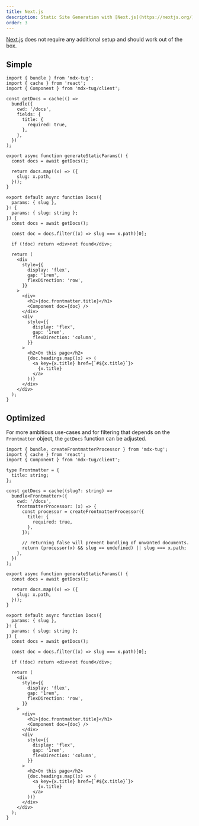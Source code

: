 ```yaml
---
title: Next.js
description: Static Site Generation with [Next.js](https://nextjs.org/)
order: 3
---
```


[Next.js](https://nextjs.org/) does not require any additional setup and should work out of the box.

<Info />

## Simple

```tsx
import { bundle } from 'mdx-tug';
import { cache } from 'react';
import { Component } from 'mdx-tug/client';

const getDocs = cache(() =>
  bundle({
    cwd: '/docs',
    fields: {
      title: {
        required: true,
      },
    },
  })
);

export async function generateStaticParams() {
  const docs = await getDocs();

  return docs.map((x) => ({
    slug: x.path,
  }));
}

export default async function Docs({
  params: { slug },
}: {
  params: { slug: string };
}) {
  const docs = await getDocs();

  const doc = docs.filter((x) => slug === x.path)[0];

  if (!doc) return <div>not found</div>;

  return (
    <div
      style={{
        display: 'flex',
        gap: '1rem',
        flexDirection: 'row',
      }}
    >
      <div>
        <h1>{doc.frontmatter.title}</h1>
        <Component doc={doc} />
      </div>
      <div
        style={{
          display: 'flex',
          gap: '1rem',
          flexDirection: 'column',
        }}
      >
        <h2>On this page</h2>
        {doc.headings.map((x) => (
          <a key={x.title} href={`#${x.title}`}>
            {x.title}
          </a>
        ))}
      </div>
    </div>
  );
}
```

## Optimized

For more ambitious use-cases and for filtering that depends on the `Frontmatter` object, the `getDocs` function can be adjusted.

```tsx
import { bundle, createFrontmatterProcessor } from 'mdx-tug';
import { cache } from 'react';
import { Component } from 'mdx-tug/client';

type Frontmatter = {
  title: string;
};

const getDocs = cache((slug?: string) =>
  bundle<Frontmatter>({
    cwd: '/docs',
    frontmatterProcessor: (x) => {
      const processor = createFrontmatterProcessor({
        title: {
          required: true,
        },
      });

      // returning false will prevent bundling of unwanted documents.
      return (processor(x) && slug == undefined) || slug === x.path;
    },
  })
);

export async function generateStaticParams() {
  const docs = await getDocs();

  return docs.map((x) => ({
    slug: x.path,
  }));
}

export default async function Docs({
  params: { slug },
}: {
  params: { slug: string };
}) {
  const docs = await getDocs();

  const doc = docs.filter((x) => slug === x.path)[0];

  if (!doc) return <div>not found</div>;

  return (
    <div
      style={{
        display: 'flex',
        gap: '1rem',
        flexDirection: 'row',
      }}
    >
      <div>
        <h1>{doc.frontmatter.title}</h1>
        <Component doc={doc} />
      </div>
      <div
        style={{
          display: 'flex',
          gap: '1rem',
          flexDirection: 'column',
        }}
      >
        <h2>On this page</h2>
        {doc.headings.map((x) => (
          <a key={x.title} href={`#${x.title}`}>
            {x.title}
          </a>
        ))}
      </div>
    </div>
  );
}
```
